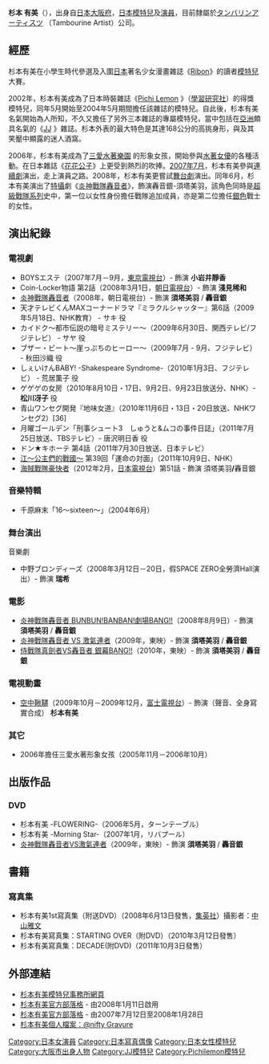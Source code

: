 {{BLP unsourced|time=2020-04-02T01:59:20+00:00}}
{{藝人
| 類型 = 女演員
| 圖片 = 
| 圖片尺寸 = 
| 圖片簡介 = 
| 英文名 = Sugimoto Yumi
| 國籍 = {{JPN}}
| 出生地 = [[大阪府|大阪府]]
| 出生日期 = {{birth_date_and _age|1989|4|1}}
| 職業 = [[演員|演員]]
}}
{{japanese|japanese=杉本有美|kana=すぎもと ゆみ|romaji=Sugimoto Yumi}}

'''杉本 有美'''（{{bd|1989年|4月1日|catIdx=Sugimoto Yumi}}），出身自[[日本|日本]][[大阪府|大阪府]]，[[日本|日本]][[模特兒|模特兒]]及[[演員|演員]]，目前隸屬於[http://tambourineartists.com/ タンバリンアーティスツ] {{Wayback|url=http://tambourineartists.com/ |date=20150121171455 }}（Tambourine Artist）公司。

==經歷==
杉本有美在小學生時代參選及入圍[[日本|日本]]著名少女漫畫雜誌《[[Ribon|Ribon]]》的讀者[[模特兒|模特兒]]大賽。

2002年，杉本有美成為了日本時裝雜誌《[http://pichilemon.net/ Pichi Lemon] {{Wayback|url=http://pichilemon.net/ |date=20100824113637 }}》（[[學習研究社|學習研究社]]）的得獎模特兒，同年5月開始至2004年5月期間擔任該雜誌的模特兒。自此後，杉本有美名氣開始為人所知，不久又擔任了另外三本雜誌的專屬模特兒，當中包括在[[亞洲|亞洲]]頗具名氣的《[http://jj-m.jp/ JJ] {{Wayback|url=http://jj-m.jp/ |date=20201029020924 }}》雜誌。杉本外表的最大特色是其達168公分的高挑身形，與及其笑靨中顯露的迷人酒窩。

2006年，杉本有美成為了[http://www.san-ai.com/rakuen/girl.html 三愛水著樂園] {{Wayback|url=http://www.san-ai.com/rakuen/girl.html |date=20191209142827 }}的形象女孩，開始參與[[水著女優|水著女優]]的各種活動。在日本雜誌《[[花花公子|花花公子]]》上更受到熱烈的吹捧。[[2007年7月|2007年7月]]，杉本有美參與[[連續劇|連續劇]]演出，走上演員之路。2008年，杉本有美更嘗試[[舞台劇|舞台劇]]演出。同年6月，杉本有美演出了[[特攝|特攝]]劇《[[炎神戰隊轟音者|炎神戰隊轟音者]]》，飾演轟音銀-須塔美羽，該角色同時是[[超級戰隊系列|超級戰隊系列]]史中，第一位以女性身份擔任戰隊追加成員，亦是第二位擔任[[銀色|銀色]]戰士的女性。

==演出紀錄==
===電視劇===
* BOYSエステ（2007年7月－9月，[[東京電視台|東京電視台]]）- 飾演 '''小岩井靜香'''
* Coin-Locker物語 第2話（2008年3月1日，[[朝日電視台|朝日電視台]]）- 飾演 '''淺見稀和'''
* [[炎神戰隊轟音者|炎神戰隊轟音者]]（2008年，朝日電視台）- 飾演 '''須塔美羽''' / '''轟音銀'''
* 天才テレビくんMAXコーナードラマ『ミラクルシャッター』第6話（2009年5月18日、NHK教育） - サキ 役 
* カイドク〜都市伝説の暗号ミステリー〜（2009年6月30日、関西テレビ/フジテレビ） - サヤ 役 
* ブザー・ビート〜崖っぷちのヒーロー〜（2009年7月 - 9月、フジテレビ） - 秋田沙織 役 
* しぇいけんBABY! -Shakespeare Syndrome-（2010年1月3日、フジテレビ） - 荒居薫子 役 
* ゲゲゲの女房（2010年8月10日・17日、9月2日、9月23日放送分、NHK）- '''松川冴子''' 役 
* 青山ワンセグ開発『地味女道』（2010年11月6日・13日・20日放送、NHKワンセグ2）[36] 
* 月曜ゴールデン「刑事シュート3　しゅうと&ムコの事件日誌」（2011年7月25日放送、TBSテレビ）- 唐沢明日香 役 
* ドン★キホーテ 第4話（2011年7月30日放送、日本テレビ）
* [[江～公主們的戰國～|江～公主們的戰國～]] 第39回「運命の対面」（2011年10月9日、NHK）
*[[海賊戰隊豪快者|海賊戰隊豪快者]]（2012年2月，[[日本電視台|日本電視台]]）第51話 - 飾演 須塔美羽''' / '''轟音銀

===音樂特輯===
* 千原麻末「16～sixteen～」（2004年6月）

===舞台演出===
;音樂劇
* 中野ブロンディーズ（2008年3月12日－20日，假SPACE ZERO全勞濟Hall演出）- 飾演 '''瑞希'''

===電影===
*[[炎神戰隊轟音者_BUNBUN!BANBAN!劇場BANG!!|炎神戰隊轟音者 BUNBUN!BANBAN!劇場BANG!!]]（2008年8月9日）- 飾演 '''須塔美羽''' / '''轟音銀'''
*[[炎神戰隊轟音者_VS_激氣連者|炎神戰隊轟音者 VS 激氣連者]]（2009年，東映）- 飾演 '''須塔美羽''' / '''轟音銀'''
*[[侍戰隊真劍者VS轟音者_銀幕BANG!!|侍戰隊真劍者VS轟音者 銀幕BANG!!]]（2010年，東映）- 飾演 '''須塔美羽''' / '''轟音銀'''

===電視動畫===
*[[空中鞦韆|空中鞦韆]]（2009年10月－2009年12月，[[富士電視台|富士電視台]]）- 飾演（聲音、全身寫實合成） '''杉本有美'''

===其它===
* 2006年擔任三愛水著形象女孩（2005年11月－2006年10月）

==出版作品==
===DVD===
* 杉本有美 -FLOWERING-（2006年5月，ターンテーブル）
* 杉本有美 -Morning Star-（2007年1月，リバプール）
* [[炎神戰隊轟音者VS激氣連者|炎神戰隊轟音者VS激氣連者]]（2009年，東映）- 飾演 '''須塔美羽''' / '''轟音銀'''

==書籍==
===寫真集===
* 杉本有美1st寫真集（附送DVD）（2008年6月13日發售，[[集英社|集英社]]）攝影者：[[中山雅文|中山雅文]]
* 杉本有美寫真集：STARTING OVER（附DVD）（2010年3月12日發售）
* 杉本有美寫真集：DECADE(附DVD)（2011年10月3日發售）

==外部連結==
* [http://www.tambourineartists.com/?cid=mod&mid=15&uid=15 杉本有美模特兒事務所網頁] {{Wayback|url=http://www.tambourineartists.com/?cid=mod&mid=15&uid=15 |date=20200215165549 }}
* [http://ameblo.jp/sugimoto-yumi/ 杉本有美官方部落格] {{Wayback|url=http://ameblo.jp/sugimoto-yumi/ |date=20080304222917 }} - 由2008年1月11日啟用
* [http://www.tambourineartists.com/?cid=mbl&offset=0&mid=15&uid=15 杉本有美官方部落格] {{Wayback|url=http://www.tambourineartists.com/?cid=mbl&offset=0&mid=15&uid=15 |date=20191003064101 }} - 由2007年7月12日至2008年1月28日
* [http://sexy.nifty.com/cs/catalog/sexy_tdb-talent/catalog_2000040478_1.htm 杉本有美個人檔案：@nifty Gravure] {{Wayback|url=http://sexy.nifty.com/cs/catalog/sexy_tdb-talent/catalog_2000040478_1.htm |date=20090212193411 }}

{{start box}}
{{succession box|[[出合正幸|出合正幸]]<br />（[[轟轟戰隊冒險者|轟轟戰隊冒險者]]）|[[小西克幸|小西克幸]](聲演)<br />（[[天裝戰隊護星者|天裝戰隊護星者]]）|日本[[超級戰隊系列|超級戰隊系列]]銀色戰士演員<br />[[炎神戰隊轟音者|炎神戰隊轟音者]]|2008年2月17日-2009年2月8日}}
{{end box}}
{{Mu-Jack歷任女性主持人}}
{{超級英雄MAX導航}}
{{DEFAULTSORT:Sugimoto Yumi}}
[[Category:日本女演員|Category:日本女演員]]
[[Category:日本寫真偶像|Category:日本寫真偶像]]
[[Category:日本女性模特兒|Category:日本女性模特兒]]
[[Category:大阪市出身人物|Category:大阪市出身人物]]
[[Category:JJ模特兒|Category:JJ模特兒]]
[[Category:Pichilemon模特兒|Category:Pichilemon模特兒]]